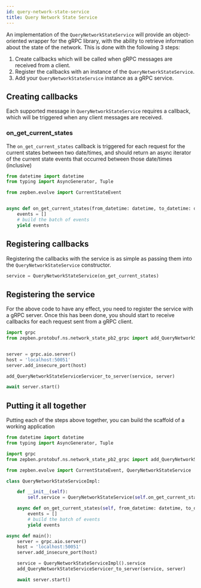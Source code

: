 ```yaml
---
id: query-network-state-service
title: Query Network State Service
---
```



An implementation of the `QueryNetworkStateService` will provide an object-oriented wrapper for the gRPC library, with the ability to retrieve information about
the state of the network. This is done with the following 3 steps:

1. Create callbacks which will be called when gRPC messages are received from a client.
2. Register the callbacks with an instance of the `QueryNetworkStateService`.
3. Add your `QueryNetworkStateService` instance as a gRPC service.

## Creating callbacks

Each supported message in `QueryNetworkStateService` requires a callback, which will be triggered when any client messages are received.

### on_get_current_states

The `on_get_current_states` callback is triggered for each request for the current states between two date/times, and should return an async iterator of the
current state events that occurred between those date/times (inclusive)

```python
from datetime import datetime
from typing import AsyncGenerator, Tuple

from zepben.evolve import CurrentStateEvent


async def on_get_current_states(from_datetime: datetime, to_datetime: datetime) -> AsyncGenerator[Tuple[CurrentStateEvent, ...], None]:
    events = []
    # build the batch of events
    yield events
```

## Registering callbacks

Registering the callbacks with the service is as simple as passing them into the `QueryNetworkStateService` constructor.

```python
service = QueryNetworkStateService(on_get_current_states)
```

## Registering the service

For the above code to have any effect, you need to register the service with a gRPC server. Once this has been done, you should start to receive callbacks for
each request sent from a gRPC client.

```python
import grpc
from zepben.protobuf.ns.network_state_pb2_grpc import add_QueryNetworkStateServiceServicer_to_server


server = grpc.aio.server()
host = 'localhost:50051'
server.add_insecure_port(host)

add_QueryNetworkStateServiceServicer_to_server(service, server)

await server.start()
```

## Putting it all together

Putting each of the steps above together, you can build the scaffold of a working application

```python
from datetime import datetime
from typing import AsyncGenerator, Tuple

import grpc
from zepben.protobuf.ns.network_state_pb2_grpc import add_QueryNetworkStateServiceServicer_to_server

from zepben.evolve import CurrentStateEvent, QueryNetworkStateService

class QueryNetworkStateServiceImpl:

    def __init__(self):
        self.service = QueryNetworkStateService(self.on_get_current_states)

    async def on_get_current_states(self, from_datetime: datetime, to_datetime: datetime) -> AsyncGenerator[Tuple[CurrentStateEvent, ...], None]:
        events = []
        # build the batch of events
        yield events

async def main():
    server = grpc.aio.server()
    host = 'localhost:50051'
    server.add_insecure_port(host)

    service = QueryNetworkStateServiceImpl().service
    add_QueryNetworkStateServiceServicer_to_server(service, server)

    await server.start()
```
